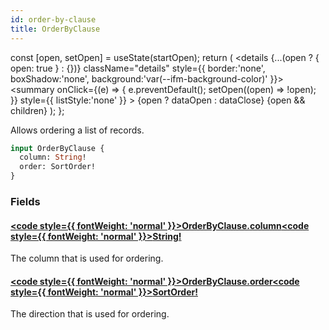 ```yaml
---
id: order-by-clause
title: OrderByClause
---
```









  const [open, setOpen] = useState(startOpen);
  return (
    <details {...(open ? { open: true } : {})} className="details" style={{ border:'none', boxShadow:'none', background:'var(--ifm-background-color)' }}>
      <summary
        onClick={(e) => {
          e.preventDefault();
          setOpen((open) => !open);
        }}
        style={{ listStyle:'none' }}
      >
      {open ? dataOpen : dataClose}
      </summary>
      {open && children}
    </details>
  );
};








Allows ordering a list of records.


```graphql
input OrderByClause {
  column: String!
  order: SortOrder!
}
```




### Fields

#### [<code style={{ fontWeight: 'normal' }}>OrderByClause.<b>column</b></code>](#)<Bullet />[<code style={{ fontWeight: 'normal' }}><b>String!</b></code>](/targeted-api/types/scalars/string.mdx) <Badge class="badge badge--secondary badge--non_null" text="non-null"/> <Badge class="badge badge--secondary " text="scalar"/> 
The column that is used for ordering.


#### [<code style={{ fontWeight: 'normal' }}>OrderByClause.<b>order</b></code>](#)<Bullet />[<code style={{ fontWeight: 'normal' }}><b>SortOrder!</b></code>](/targeted-api/types/enums/sort-order.mdx) <Badge class="badge badge--secondary badge--non_null" text="non-null"/> <Badge class="badge badge--secondary " text="enum"/> 
The direction that is used for ordering.